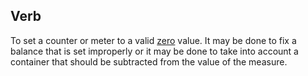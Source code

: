 ==Verb==

To set a counter or meter to a valid [[zero]] value.  It may be done to fix a balance that is set improperly or it may be done to take into account a container that should be subtracted from the value of the measure.